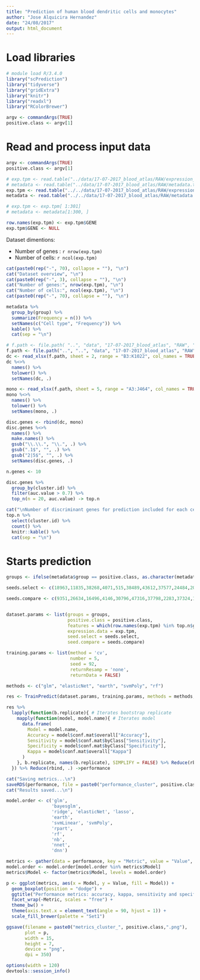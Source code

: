 ```yaml
---
title: "Prediction of human blood dendritic cells and monocytes"
author: "Jose Alquicira Hernandez"
date: "24/08/2017"
output: html_document
---
```


# Load libraries

```r
# module load R/3.4.0
library("scPrediction")
library("tidyverse")
library("gridExtra")
library("knitr")
library("readxl")
library("RColorBrewer")
```


```r
argv <- commandArgs(TRUE)
positive.class <- argv[1]
```


# Read and process input data

```r
argv <- commandArgs(TRUE)
positive.class <- argv[1]
```


```r
# exp.tpm <- read.table("../data/17-07-2017_blood_atlas/RAW/expression_matrix_tpm.txt", header = TRUE, sep = "\t")
# metadata <- read.table("../data/17-07-2017_blood_atlas/RAW/metadata.txt", header = TRUE, sep = "\t", skip = 1)
exp.tpm <- read.table("../../data/17-07-2017_blood_atlas/RAW/expression_matrix_tpm.txt", header = TRUE, sep = "\t")
metadata <- read.table("../../data/17-07-2017_blood_atlas/RAW/metadata.txt", header = TRUE, sep = "\t", skip = 1)

# exp.tpm <- exp.tpm[ 1:301]
# metadata <- metadata[1:300, ]
```

```r
row.names(exp.tpm) <- exp.tpm$GENE
exp.tpm$GENE <- NULL
```

Dataset dimentions:

- Number of genes : `r nrow(exp.tpm)`
- Number of cells: `r ncol(exp.tpm)`

```r
cat(paste0(rep("-", 70), collapse = ""), "\n")
cat("Dataset overview", "\n")
cat(paste0(rep("-", 3), collapse = ""), "\n")
cat("Number of genes:", nrow(exp.tpm), "\n")
cat("Number of cells:", ncol(exp.tpm), "\n")
cat(paste0(rep("-", 70), collapse = ""), "\n")
```


```r
metadata %>%
  group_by(group) %>% 
  summarize(Frequency = n()) %>%
  setNames(c("Cell type", "Frequency")) %>%
  kable() %>% 
  cat(sep = "\n")
```

```r
# f.path <- file.path( "..", "data", "17-07-2017_blood_atlas", "RAW", "aah4573_Supplementary_Tables_1-16.xlsx")
f.path <- file.path("..", "..", "data", "17-07-2017_blood_atlas", "RAW", "aah4573_Supplementary_Tables_1-16.xlsx")
dc <- read_xlsx(f.path, sheet = 2, range = "B3:K1022", col_names = TRUE)
dc %<>% 
  names() %>% 
  tolower() %>%
  setNames(dc, .)
```

```r
mono <- read_xlsx(f.path, sheet = 5, range = "A3:J464", col_names = TRUE)
mono %<>% 
  names() %>% 
  tolower() %>%
  setNames(mono, .)
```

```r
disc.genes <- rbind(dc, mono)
disc.genes %<>%
  names() %>%
  make.names() %>%
  gsub("\\.\\.", "\\.", .) %>%
  gsub(".1$", "", .) %>%
  gsub("2|5$", "", .) %>%
  setNames(disc.genes, .)
```

```r
n.genes <- 10
```

```r
disc.genes %>%
  group_by(cluster.id) %>%
  filter(auc.value > 0.7) %>% 
  top_n(n = 20, auc.value) -> top.n
```

```r
cat("\nNumber of discriminant genes for prediction included for each cell type:\n\n")
top.n %>% 
  select(cluster.id) %>% 
  count() %>% 
  knitr::kable() %>% 
  cat(sep = "\n")
```


# Starts prediction

```r
groups <- ifelse(metadata$group == positive.class, as.character(metadata$group), "other")
```



```r
seeds.select <- c(18963,11835,38268,4071,515,38489,43612,37577,24484,20562,28354,30815,29137,29246,23762,15286,33605,26739,22919,32596,14373,46398,46064,39920,24110,20294,41148,48654,34029,25359,3016,22720,43078,45935,7979,430,3033,27125,10152,38860,13293,4566,31483,12965,21939,31440,31397,2100,19793,15853,43780,40804,9741,44354,13126,40070,40929,21237,38687,8988,19795,44104,39181,49170,48984,39446,22446,37099,11091,47020,45130,16437,42807,42560,44595,33712,34490,38548,30927,47522,41510,4189,5421,36331,39808,16249,40572,41146,41607,11705,12381,4728,31350,25172,4763,4181,17638,46408,39838,16460)

seeds.compare <- c(9351,26634,16496,4146,30796,47316,37798,2283,37324,12043,20234,28458,13545,5507,39962,2151,24861,36024,1727,4813,44701,32887,32101,38658,28058,4139,36523,24541,7204,46413,21999,9407,10986,13552,35608,1484,40106,18300,44515,32833,48557,19541,22954,32915,33148,9983,5081,28216,49692,20618,21360,30864,16166,35157,10310,25301,36652,44388,30874,10472,24462,36189,45468,19067,35199,29697,18077,7920,27799,37463,29394,6106,22739,10333,2933,30697,764,34893,27751,12255,28325,42947,31440,39348,48143,27205,341,31589,45188,111,759,5723,36586,36847,33712,47969,3351,23386,35620,40907)


dataset.params <- list(groups = groups,
                       positive.class = positive.class,
                       features = which(row.names(exp.tpm) %in% top.n$gene.id),
                       expression.data = exp.tpm,
                       seed.select = seeds.select,
                       seed.compare = seeds.compare)

training.params <- list(method = 'cv',
                        number = 5,
                        seed = 92,
                        returnResamp = 'none',
                        returnData = FALSE)

methods <- c("glm", "elasticNet", "earth", "svmPoly", "rf")
```


```r
res <- TrainPredict(dataset.params, training.params, methods = methods, n.rep = 2, n.cores = 2)
```


```r
res %>%
  lapply(function(b.replicate){ # Iterates bootstrap replicate
    mapply(function(model, model.name){ # Iterates model
      data.frame(
        Model = model.name,
        Accuracy = model$conf.mat$overall["Accuracy"],
        Sensitivity = model$conf.mat$byClass["Sensitivity"],
        Specificity = model$conf.mat$byClass["Specificity"],
        Kappa = model$conf.mat$overall["Kappa"]
      )
    }, b.replicate, names(b.replicate), SIMPLIFY = FALSE) %>% Reduce(rbind, .)
  }) %>% Reduce(rbind, .) ->performance
```

```r
cat("Saving metrics...\n")
saveRDS(performance, file = paste0("performance_cluster", positive.class, ".RDS"))
cat("Results saved...\n")
```

```r
model.order <- c('glm',
                 'bayesglm', 
                 'ridge', 'elasticNet', 'lasso',
                 'earth', 
                 'svmLinear', 'svmPoly', 
                 'rpart', 
                 'rf', 
                 'nb', 
                 'nnet',
                 'dnn')
```


```r
metrics <- gather(data = performance, key = "Metric", value = "Value", 2:5)
model.order <- model.order[model.order %in% metrics$Model]
metrics$Model <- factor(metrics$Model, levels = model.order)
```


```r
p <- ggplot(metrics, aes(x = Model, y = Value, fill = Model)) +
  geom_boxplot(position = "dodge") +
  ggtitle("Performance metrics: accuracy, kappa, sensitivity and specificity", subtitle = "Each panel corresponds to the number of EVs used as features for prediction. EVs are ranked by p-value.") +
  facet_wrap(~Metric, scales = "free") +
  theme_bw() +
  theme(axis.text.x = element_text(angle = 90, hjust = 1)) +
  scale_fill_brewer(palette = "Set1")
```

```r
ggsave(filename = paste0("metrics_cluster_", positive.class,".png"),
       plot = p,
       width = 15,
       height = 7,
       device = "png",
       dpi = 350)
```


```r
options(width = 120)
devtools::session_info()
```
